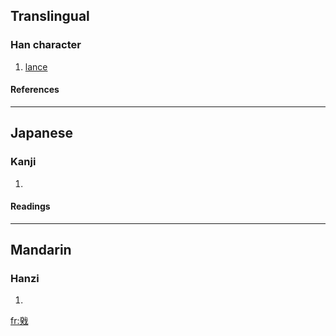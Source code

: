 ==Translingual==
===Han character===
{{Han char|rn=62|rad=戈|as=09|sn=13|four=1345<sub>0</sub>|canj=弓大戈 (NKI)}}
# [[lance]]
====References====
{{Han ref|kx=0413.230|dkj=11622|dj=0756.160|hdz=21409.070|uh=6223|ud=25123|bh=DD74|bd=56692}}
----
==Japanese==
===Kanji===
{{ja-kanji|grade=|rs=戈09}}
# {{defn|Japanese}} 
====Readings====
{{ja-readings|on=[[き]] (ki), [[ぎ]] (gi)|kun=[[ほこ]] (hoko)}}
----
==Mandarin==
===Hanzi===
{{cmn-hanzi|pin=[[kúi]] (kui2)|wg=k'uei<sup>2</sup>}}
# {{defn|Mandarin}}

[[fr:戣]]